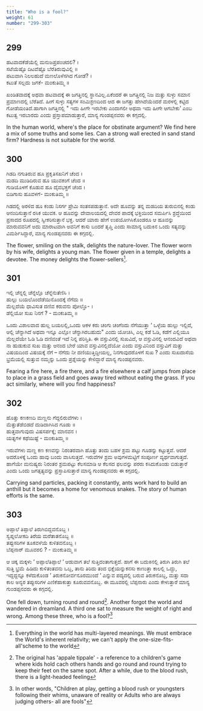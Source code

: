 ```yaml
---
title: "Who is a fool?"
weight: 61
number: "299-303"
---
```


## 299

ಹಟವಾದಕೆಡೆಯೆಲ್ಲಿ ಮನುಜಪ್ರಪಂಚದಲಿ? ।  
ಸಟೆಯೆಷ್ಟೊ ದಿಟವೆಷ್ಟೊ ಬೆರೆತಿರುವುವಿಲ್ಲಿ ॥  
ಪಟುವಾಗಿ ನಿಲಲಹುದೆ ಮಣಲೊಳೆಸಗಿದ ಗೋಡೆ? ।  
ಕಟುತೆ ಸಲ್ಲದು ಜಗಕೆ- ಮಂಕುತಿಮ್ಮ ॥

ಖಂಡಿತವಾದಕ್ಕೆ ಅಥವಾ ಹಟವಾದಕ್ಕೆ ಈ ಜಗತ್ತಿನಲ್ಲಿ ಸ್ಥಾನವಿಲ್ಲ.ಏಕೆಂದರೆ ಈ ಜಗತ್ತಿನಲ್ಲಿ ನಿಜ ಮತ್ತು ಸುಳ್ಳು ಸಮಾನ ಪ್ರಮಾಣದಲ್ಲಿ ಬೆರೆತಿದೆ. ಹೀಗೆ ಸುಳ್ಳು ಸತ್ಯಗಳ ಸಂಮಿಶ್ರಣದಿಂದ ಆದ ಈ ಜಗತ್ತು ಹೇಗಿದೆಯೆಂದರೆ ಮರಳಲ್ಲಿ ಕಟ್ಟಿದ ಗೋಡೆಯಂತಿದೆ.ಹಾಗಾಗಿ ಜಗತ್ತಿನಲ್ಲಿ \" ಇದು ಹೀಗೇ ಇರಬೇಕು ಎಂದಾಗಲೀ ಅಥವಾ ಇದು ಹೀಗೇ ಆಗಬೇಕು’ ಎಂಬ ಕಟುತ್ವ ಇರಬಾರದು ಎಂದು ಪ್ರಸ್ತಾಪಮಾಡುತ್ತಾರೆ, ಮಾನ್ಯ ಗುಂಡಪ್ಪನವರು ಈ ಕಗ್ಗದಲ್ಲಿ.

In the human world, where's the place for obstinate argument? We find here a mix of some truths and some lies. Can a strong wall erected in sand stand firm? Hardness is not suitable for the world.

## 300

ಗಿಡದಿ ನಗುತಿರುವ ಹೂ ಪ್ರಕೃತಿಸಖನಿಗೆ ಚೆಂದ ।  
ಮಡದಿ ಮುಡಿದಿರುವ ಹೂ ಯುವಕಂಗೆ ಚೆಂದ ॥  
ಗುಡಿಯೊಳಗೆ ಕೊಡುವ ಹೂ ದೈವಭಕ್ತಗೆ ಚೆಂದ ।  
ಬಿಡಿಗಾಸು ಹೂವಳಗೆ- ಮಂಕುತಿಮ್ಮ ॥

ಗಿಡದಲ್ಲಿ ಅರಳಿದ ಹೂ ಕಂಡು ನಿಸರ್ಗ ಪ್ರೇಮಿ ಸಂತಸಪಡುತ್ತಾನೆ. ಅದೇ ಹೂವನ್ನು ತನ್ನ ಮಡದಿಯ ತುರುಬಿನಲ್ಲಿ ಕಂಡು ಆನಂದಿಸುತ್ತಾನೆ ರಸಿಕ ಯುವಕ. ಆ ಹೂವನ್ನು ದೇವಾಲಯದಲ್ಲಿ ದೇವರ ಪಾದಕ್ಕೆ ಭಕ್ತಿಯಿಂದ ಸಮರ್ಪಿಸಿ ಶ್ರದ್ಧೆಯಿಂದ ಪ್ರಸಾದದ ರೂಪದಲ್ಲಿ ಸ್ವೀಕರಿಸುತ್ತಾನೆ ಭಕ್ತ. ಆದರೆ ಯಾರು ಹೇಗೆ ಉಪಯೋಗಿಸಿಕೊಂಡರೂ ಆ ಹೂವನ್ನು ಮಾರುವವನಿಗೆ ಅದು ಮಾರಾಟವಾಗಿ ಅವನಿಗೆ ಕಾಸು ಬಂದರೆ ತೃಪ್ತಿ ಎಂದು ಸಾಮಾನ್ಯ ಬದುಕಿನ ಒಂದು ಸತ್ಯವನ್ನು ವಿಮರ್ಶಿಸಿದ್ದಾರೆ, ಮಾನ್ಯ ಗುಂಡಪ್ಪನವರು ಈ ಕಗ್ಗದಲ್ಲಿ.

The flower, smiling on the stalk, delights the nature-lover. The flower worn by his wife, delights a young man. The flower given in a temple, delights a devotee. The money delights the flower-sellers[^107].

## 301

ಇಲ್ಲಿ ಚೆನ್ನಲ್ಲಿ ಚೆನ್ನೆಲ್ಲೊ ಚೆನ್ನೆನುತೆಣಿಸಿ ।  
ಹುಲ್ಲು ಬಯಲೊಂದೆಡೆಯಿನೊಂದಕ್ಕೆ ನೆಗೆದು ॥  
ಮೆಲ್ಲದೆಯೆ ಧಾವಿಸುತ ದಣಿವ ಕರುವನು ಪೋಲ್ತೊ- ।  
ಡೆಲ್ಲಿಯೋ ಸುಖ ನಿನಗೆ ? - ಮಂಕುತಿಮ್ಮ ॥

ಒಂದು ವಿಶಾಲವಾದ ಹುಲ್ಲ ಬಯಲಲ್ಲಿ,ಒಂದು ಆಕಳ ಕರು ಚಂಗು ಚಂಗೆಂದು ನೆಗೆಯುತ್ತಾ ‘ ಒಳ್ಳೆಯ ಹುಲ್ಲು ಇಲ್ಲಿದೆ, ಆಲ್ಲಿ ಚೆನ್ನಾಗಿದೆ ಅಥವಾ ಇನ್ನೂ ಎಲ್ಲೋ ಚೆನ್ನಾಗಿರಬಹುದು\" ಎಂದು ಯೋಚಿಸಿ, ಎಲ್ಲ ಕಡೆ ಓಡಿ, ಕಡೆಗೆ ಎಲ್ಲಿಯೂ ಮೆಲ್ಲದೆಯೇ ಓಡಿ ಓಡಿ ದಣಿವಂತೆ ಇದೆ ನಿನ್ನ ಪರಿಸ್ತಿತಿ. ಈ ವಸ್ತುವಿನಲ್ಲಿ ಸುಖವಿದೆ, ಆ ವಸ್ತುವಿನಲ್ಲಿ ಆನಂದವಿದೆ ಅಥವಾ ನಾ ಹುಡುಕುವ ಸುಖ ಮತ್ತು ಆನಂದ ಬೇರೆ ಯಾವ ವಸ್ತುವಿನಲ್ಲಿದೆಯೋ ಎಂದು ವಸ್ತುವಿನಿಂದ ವಸ್ತುವಿಗೆ ಮತ್ತು ವಿಷಯದಿಂದ ವಿಷಯಕ್ಕೆ ನೆಗೆ – ನೆಗೆದು ನೀ ದಣಿಯುತ್ತಿದ್ದೀಯಲ್ಲ, ನಿನಗಾವುದರೊಳಗೆ ಸುಖ ? ಎಂದು ಸುಖದಾಸೆಯ ಭ್ರಮೆಯಲ್ಲಿ ಸುತ್ತುವ ನಮ್ಮನ್ನು ಒಂದು ಪ್ರಶ್ನೆಯನ್ನು ಕೇಳಿದ್ದಾರೆ ಮಾನ್ಯ ಗುಂಡಪ್ಪನವರು.

Fearing a fire here, a fire there, and a fire elsewhere a calf jumps from place to place in a grass field and goes away tired without eating the grass. If you act similarly, where will you find happiness?

## 302

ಹೊತ್ತು ಕಣಕಣದಿ ಮಣ್ಣನು ಗೆದ್ದಲಿರುವೆಗಳು ।  
ಮೆತ್ತುತೆಡೆಬಿಡದೆ ದುಡಿದಾಗಿಸಿದ ಗೂಡು ॥  
ಹುತ್ತವಾಗುವುದು ವಿಷಸರ್ಪಕ್ಕೆ; ಮಾನವನ ।  
ಯತ್ನಗಳ ಕಥೆಯಿಷ್ಟೆ - ಮಂಕುತಿಮ್ಮ ॥

ಇರುವೆಗಳು ಮಣ್ಣ ಕಣ ಕಣವನ್ನು ನಿರಂತರವಾಗಿ ಹೊತ್ತು ತಂದು ಬಹಳ ಶ್ರಮ ಪಟ್ಟು ಗೂಡನ್ನು ಕಟ್ಟುತ್ತವೆ. ಆದರೆ ಅದರೊಳಕ್ಕೆ ಒಂದು ಹಾವು ಬಂದು ವಾಸಿಸುತ್ತದೆ. ಇರುವೆಗಳ ಶ್ರಮ ಅವುಗಳಮಟ್ಟಿಗೆ ಸಂಪೂರ್ಣ ವ್ಯರ್ಥವಾಗುತ್ತದೆ. ಹಾಗೆಯೇ ಮನುಷ್ಯರು ನಿರಂತರ ಶ್ರಮಪಟ್ಟು ಕೆಲಸಮಾಡಿ ಆ ಕೆಲಸದ ಫಲವನ್ನು ಪರರು ಕಸಿದುಕೊಂಡು ಬಿಡುತ್ತಾರೆ ಎಂದು ಒಂದು ಜಗತ್ಸತ್ಯವನ್ನು ಪ್ರಸ್ತಾಪಿಸುತ್ತಾರೆ ಮಾನ್ಯ ಗುಂಡಪ್ಪನವರು ಈ ಕಗ್ಗದಲ್ಲಿ.

Carrying sand particles, packing it constantly, ants work hard to build an anthill but it becomes a home for venomous snakes. The story of human efforts is the same.

## 303

ಅಪ್ಪಾಲೆ ತಿಪ್ಪಾಲೆ ತಿರುಗಿಬಿದ್ದವನೊಬ್ಬ ।  
ಸ್ವಪ್ನಲೋಕದಿ ತಿರೆಯ ಮರೆತಾತನೊಬ್ಬ ॥  
ತಪ್ಪುಸರಿಗಳ ತೂಕವಳೆಯೆ ಕುಳಿತವನೊಬ್ಬ ।  
ಬೆಪ್ಪನಾರ್ ಮೂವರಲಿ ? - ಮಂಕುತಿಮ್ಮ ॥

ಆ ಚಿಕ್ಕ ಮಕ್ಕಳು ‘ ಅಪ್ಪಾಲೆತಿಪ್ಪಾಲೆ ‘ ಆಡುವಾಗ ತಲೆ ಸುತ್ತಿದಂತಾಗುತ್ತದೆ. ಹಾಗೆ ಈ ಬದುಕಿನಲ್ಲಿ ತಿರುಗಿ ತಿರುಗಿ ತಲೆ ಸುತ್ತಿ ಭ್ರಮೆ ಹಿಡಿದು ಕುಳಿತಂತವನು ಒಬ್ಬ, ತಾನು ತಿರಿದು ತಂದ ಭಿಕ್ಷೆಯನ್ನುಕನಸು ಕಾಣುತ್ತಾ ಕಾಲಲ್ಲಿ ಒದ್ದು, ಇದ್ದದ್ದನ್ನೂ ಕಳೆದುಕೊಂಡ ‘ ತಿರುಕನೋರ್ವನೂರಮುಂದೆ ‘ ಎನ್ನುವ ಪದ್ಯದಲ್ಲಿ ಬರುವ ತಿರುಕನೊಬ್ಬ, ಮತ್ತು ಸದಾ ಕಾಲ ಅನ್ಯರ ತಪ್ಪುಸರಿಗಳ ಎಣಿಕೆಹಾಕುತ್ತಾ ಕೂರುವವನೊಬ್ಬ. ಈ ಮೂವರಲ್ಲಿ ಬೆಪ್ಪನಾರು ಎಂದು ಕೇಳುತ್ತಾರೆ ಮಾನ್ಯ ಗುಂಡಪ್ಪನವರು ಈ ಕಗ್ಗದಲ್ಲಿ.

One fell down, turning round and round[^108]. Another forgot the world and wandered in dreamland. A third one sat to measure the weight of right and wrong. Among these three, who is a fool?[^109]

[^107]:
    Everything in the world has multi-layered meanings. We must embrace the
    World's inherent relativity; we can't apply the one-size-fits-all'scheme to the world

[^108]: The original has 'appale tippale' - a reference to a children's game where kids hold cach others hands and go round and round trying to keep their feet on the same spot. After a while, due to the blood rush, there is a light-headed feeling
[^109]:
    In other words, "Children at play, getting a blood rush or youngsters following
    their whims, unaware of reality or Adults who are always judging others- all are
    fools"
